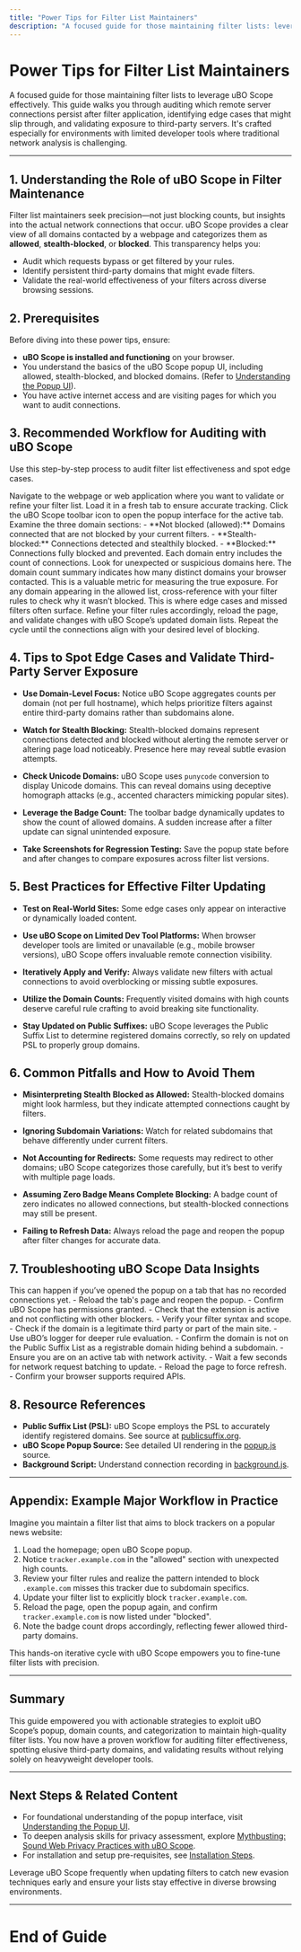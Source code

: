 ```yaml
---
title: "Power Tips for Filter List Maintainers"
description: "A focused guide for those maintaining filter lists: leverage uBO Scope to audit which connections remain after filter application, spot edge cases, and validate third-party server exposure. Learn the recommended workflow, especially on platforms with limited dev tools."
---
```


# Power Tips for Filter List Maintainers

A focused guide for those maintaining filter lists to leverage uBO Scope effectively. This guide walks you through auditing which remote server connections persist after filter application, identifying edge cases that might slip through, and validating exposure to third-party servers. It's crafted especially for environments with limited developer tools where traditional network analysis is challenging.

---

## 1. Understanding the Role of uBO Scope in Filter Maintenance

Filter list maintainers seek precision—not just blocking counts, but insights into the actual network connections that occur. uBO Scope provides a clear view of all domains contacted by a webpage and categorizes them as **allowed**, **stealth-blocked**, or **blocked**. This transparency helps you:

- Audit which requests bypass or get filtered by your rules.
- Identify persistent third-party domains that might evade filters.
- Validate the real-world effectiveness of your filters across diverse browsing sessions.


## 2. Prerequisites

Before diving into these power tips, ensure:

- **uBO Scope is installed and functioning** on your browser.
- You understand the basics of the uBO Scope popup UI, including allowed, stealth-blocked, and blocked domains. (Refer to [Understanding the Popup UI](https://your-docs-domain/guides/getting-started-essentials/interpreting-popup-ui)).
- You have active internet access and are visiting pages for which you want to audit connections.


## 3. Recommended Workflow for Auditing with uBO Scope

Use this step-by-step process to audit filter list effectiveness and spot edge cases.

<Steps>
  <Step title="Visit the Target Website">
  Navigate to the webpage or web application where you want to validate or refine your filter list. Load it in a fresh tab to ensure accurate tracking.
  </Step>

  <Step title="Open the uBO Scope Popup">
  Click the uBO Scope toolbar icon to open the popup interface for the active tab.
  </Step>

  <Step title="Review Domain Lists">
  Examine the three domain sections:
  - **Not blocked (allowed):** Domains connected that are not blocked by your current filters.
  - **Stealth-blocked:** Connections detected and stealthily blocked.
  - **Blocked:** Connections fully blocked and prevented.
  Each domain entry includes the count of connections. Look for unexpected or suspicious domains here.
  </Step>

  <Step title="Note the Summary Count">
  The domain count summary indicates how many distinct domains your browser contacted. This is a valuable metric for measuring the true exposure.
  </Step>

  <Step title="Cross-Reference Against Filter List">
  For any domain appearing in the allowed list, cross-reference with your filter rules to check why it wasn’t blocked. This is where edge cases and missed filters often surface.
  </Step>

  <Step title="Iterate and Validate">
  Refine your filter rules accordingly, reload the page, and validate changes with uBO Scope’s updated domain lists.
  Repeat the cycle until the connections align with your desired level of blocking.
  </Step>
</Steps>


## 4. Tips to Spot Edge Cases and Validate Third-Party Server Exposure

- **Use Domain-Level Focus:** Notice uBO Scope aggregates counts per domain (not per full hostname), which helps prioritize filters against entire third-party domains rather than subdomains alone.

- **Watch for Stealth Blocking:** Stealth-blocked domains represent connections detected and blocked without alerting the remote server or altering page load noticeably. Presence here may reveal subtle evasion attempts.

- **Check Unicode Domains:** uBO Scope uses `punycode` conversion to display Unicode domains. This can reveal domains using deceptive homograph attacks (e.g., accented characters mimicking popular sites).

- **Leverage the Badge Count:** The toolbar badge dynamically updates to show the count of allowed domains. A sudden increase after a filter update can signal unintended exposure.

- **Take Screenshots for Regression Testing:** Save the popup state before and after changes to compare exposures across filter list versions.


## 5. Best Practices for Effective Filter Updating

- **Test on Real-World Sites:** Some edge cases only appear on interactive or dynamically loaded content.

- **Use uBO Scope on Limited Dev Tool Platforms:** When browser developer tools are limited or unavailable (e.g., mobile browser versions), uBO Scope offers invaluable remote connection visibility.

- **Iteratively Apply and Verify:** Always validate new filters with actual connections to avoid overblocking or missing subtle exposures.

- **Utilize the Domain Counts:** Frequently visited domains with high counts deserve careful rule crafting to avoid breaking site functionality.

- **Stay Updated on Public Suffixes:** uBO Scope leverages the Public Suffix List to determine registered domains correctly, so rely on updated PSL to properly group domains.


## 6. Common Pitfalls and How to Avoid Them

- **Misinterpreting Stealth Blocked as Allowed:** Stealth-blocked domains might look harmless, but they indicate attempted connections caught by filters.

- **Ignoring Subdomain Variations:** Watch for related subdomains that behave differently under current filters.

- **Not Accounting for Redirects:** Some requests may redirect to other domains; uBO Scope categorizes those carefully, but it’s best to verify with multiple page loads.

- **Assuming Zero Badge Means Complete Blocking:** A badge count of zero indicates no allowed connections, but stealth-blocked connections may still be present.

- **Failing to Refresh Data:** Always reload the page and reopen the popup after filter changes for accurate data.


## 7. Troubleshooting uBO Scope Data Insights

<AccordionGroup title="Troubleshooting Tips for Filter List Maintainers">
<Accordion title="Popup Shows No Data or 'NO DATA'">
This can happen if you’ve opened the popup on a tab that has no recorded connections yet.
- Reload the tab's page and reopen the popup.
- Confirm uBO Scope has permissions granted.
- Check that the extension is active and not conflicting with other blockers.
</Accordion>

<Accordion title="Unexpected Domains Appear Allowed">
- Verify your filter syntax and scope.
- Check if the domain is a legitimate third party or part of the main site.
- Use uBO’s logger for deeper rule evaluation.
- Confirm the domain is not on the Public Suffix List as a registrable domain hiding behind a subdomain.
</Accordion>

<Accordion title="Badge Count Not Updating">
- Ensure you are on an active tab with network activity.
- Wait a few seconds for network request batching to update.
- Reload the page to force refresh.
- Confirm your browser supports required APIs.
</Accordion>
</AccordionGroup>


## 8. Resource References

- **Public Suffix List (PSL):** uBO Scope employs the PSL to accurately identify registered domains. See source at [publicsuffix.org](https://publicsuffix.org/list/).
- **uBO Scope Popup Source:** See detailed UI rendering in the [popup.js](https://github.com/gorhill/uBO-Scope/blob/main/js/popup.js) source.
- **Background Script:** Understand connection recording in [background.js](https://github.com/gorhill/uBO-Scope/blob/main/js/background.js).


---

## Appendix: Example Major Workflow in Practice

Imagine you maintain a filter list that aims to block trackers on a popular news website:

1. Load the homepage; open uBO Scope popup.
2. Notice `tracker.example.com` in the "allowed" section with unexpected high counts.
3. Review your filter rules and realize the pattern intended to block `.example.com` misses this tracker due to subdomain specifics.
4. Update your filter list to explicitly block `tracker.example.com`.
5. Reload the page, open the popup again, and confirm `tracker.example.com` is now listed under "blocked".
6. Note the badge count drops accordingly, reflecting fewer allowed third-party domains.

This hands-on iterative cycle with uBO Scope empowers you to fine-tune filter lists with precision.

---

## Summary

This guide empowered you with actionable strategies to exploit uBO Scope’s popup, domain counts, and categorization to maintain high-quality filter lists. You now have a proven workflow for auditing filter effectiveness, spotting elusive third-party domains, and validating results without relying solely on heavyweight developer tools.


---

## Next Steps & Related Content

- For foundational understanding of the popup interface, visit [Understanding the Popup UI](https://your-docs-domain/guides/getting-started-essentials/interpreting-popup-ui).
- To deepen analysis skills for privacy assessment, explore [Mythbusting: Sound Web Privacy Practices with uBO Scope](https://your-docs-domain/guides/advanced-analysis-usecases/mythbusting-guidelines).
- For installation and setup pre-requisites, see [Installation Steps](https://your-docs-domain/getting-started/introduction-installation/installation-steps).

<Tip>
Leverage uBO Scope frequently when updating filters to catch new evasion techniques early and ensure your lists stay effective in diverse browsing environments.
</Tip>

---

# End of Guide
